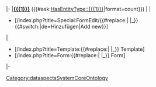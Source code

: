 |-
|'''[[{{{1}}}]]''' ({{#ask:[[HasEntityType::{{{1}}}]]|format=count}})
|
|
* [{{SERVER}}{{SCRIPTPATH}}/index.php?title=Special:FormEdit/{{#replace:{{{1}}}| |_}} {{#switch:{{CONTENTLANG}}|de=Hinzufügen|Add new}}]
|
* [{{SERVER}}{{SCRIPTPATH}}/index.php?title=Template:{{#replace:{{{1}}}| |_}} Template]
* [{{SERVER}}{{SCRIPTPATH}}/index.php?title=Form:{{#replace:{{{1}}}| |_}} Form]
|-<noinclude>[[Category:dataspectsSystemCoreOntology]]</noinclude>
